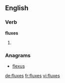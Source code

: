 ==English==

===Verb===
'''fluxes'''

# {{third-person singular of|flux}}

===Anagrams===
* [[flexus#English|flexus]]

[[de:fluxes]]
[[fr:fluxes]]
[[vi:fluxes]]